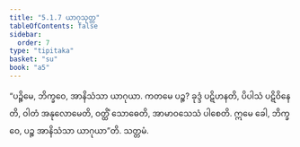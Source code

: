 ```yaml
---
title: "5.1.7 ယာဂုသုတ္တ"
tableOfContents: false
sidebar:
  order: 7
type: "tipitaka"
basket: "su"
book: "a5"
---
```



<DynamicBreadcrumb />

<Division number="207" book="a5" e="ch" v="16" p="218">

<Paragraph number="1208" book="a5">
“ပဉ္စိမေ, ဘိက္ခဝေ, အာနိသံသာ ယာဂုယာ. ကတမေ ပဉ္စ? ခုဒ္ဒံ ပဋိဟနတိ, ပိပါသံ ပဋိဝိနေတိ, ဝါတံ အနုလောမေတိ, ဝတ္ထိံ သောဓေတိ, အာမာဝသေသံ ပါစေတိ. ဣမေ ခေါ, ဘိက္ခဝေ, ပဉ္စ အာနိသံသာ ယာဂုယာ”တိ.

</Paragraph>
</Division>

<Paragraph number="1209" type="center" book="a5">
သတ္တမံ.
</Paragraph>